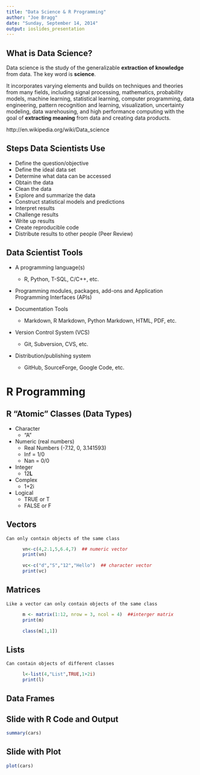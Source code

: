 ```yaml
---
title: "Data Science & R Programming"
author: "Joe Bragg"
date: "Sunday, September 14, 2014"
output: ioslides_presentation
---
```


## What is Data Science?

Data science is the study of the generalizable **extraction of knowledge** from data. The key word is **science**.

It incorporates varying elements and builds on techniques and theories from many fields, including signal processing, mathematics, probability models, machine learning, statistical learning, computer programming, data engineering, pattern recognition and learning, visualization, uncertainty modeling, data warehousing, and high performance computing with the goal of **extracting meaning** from data and creating data products.

http://en.wikipedia.org/wiki/Data_science

## Steps Data Scientists Use

* Define the question/objective
* Define the ideal data set
* Determine what data can be accessed
* Obtain the data
* Clean the data
* Explore and summarize the data
* Construct statistical models and predictions
* Interpret results
* Challenge results
* Write up results
* Create reproducible code
* Distribute results to other people (Peer Review)

## Data Scientist Tools

* A programming language(s)
    + R, Python, T-SQL, C/C++, etc.
    
* Programming modules, packages, add-ons and Application Programming Interfaces (APIs)

* Documentation Tools
    + Markdown, R Markdown, Python Markdown, HTML, PDF, etc.
    
* Version Control System (VCS)
    + Git, Subversion, CVS, etc.
    
* Distribution/publishing system
    + GitHub, SourceForge, Google Code, etc.
    
# R Programming

## R "Atomic" Classes (Data Types)

* Character
    + "A"
* Numeric (real numbers)
    + Real Numbers (-7.12, 0, 3.141593)
    + Inf = 1/0
    + Nan = 0/0
* Integer
    + 12**L**
* Complex
    + 1+2i
* Logical
    + TRUE or T
    + FALSE or F
    
## Vectors
    Can only contain objects of the same class
```r
      vn<-c(4,2.1,5,6.4,7)  ## numeric vector
      print(vn)
```

```r
      vc<-c("d","S","12","Hello")  ## character vector
      print(vc)
```

## Matrices
    Like a vector can only contain objects of the same class
```r
      m <- matrix(1:12, nrow = 3, ncol = 4)  ##interger matrix
      print(m)
```

```r
      class(m[1,1])
```

## Lists
    Can contain objects of different classes
```r
      l<-list(4,"List",TRUE,1+2i)
      print(l)
```

## Data Frames
    
## Slide with R Code and Output

```r
summary(cars)
```

## Slide with Plot

```r
plot(cars)
```

